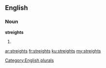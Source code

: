 ==English==

===Noun===
'''streights'''

# {{plural of|streight}}

[[Category:English plurals]]

[[ar:streights]]
[[fr:streights]]
[[ku:streights]]
[[my:streights]]